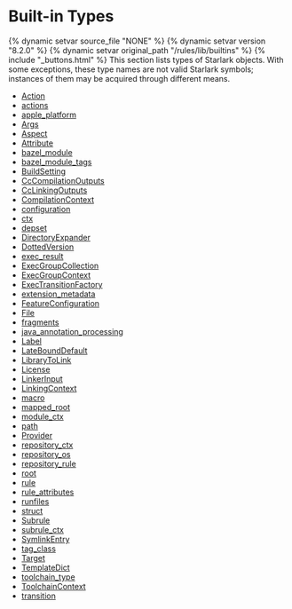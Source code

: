 <html devsite>
<head>
  <meta name="project_path" value="/_project.yaml">
  <meta name="book_path" value="/versions/8.2.0/_book.yaml">
</head>
<body>
<h1 class="page-title">Built-in Types</h1>

{% dynamic setvar source_file "NONE" %}
{% dynamic setvar version "8.2.0" %}
{% dynamic setvar original_path "/rules/lib/builtins" %}
{% include "_buttons.html" %}
This section lists types of Starlark objects. With some exceptions, these type names are not valid Starlark symbols; instances of them may be acquired through different means.

<ul>

<li><a href="/versions/8.2.0/rules/lib/builtins/Action">Action</a></li>

<li><a href="/versions/8.2.0/rules/lib/builtins/actions">actions</a></li>

<li><a href="/versions/8.2.0/rules/lib/builtins/apple_platform">apple_platform</a></li>

<li><a href="/versions/8.2.0/rules/lib/builtins/Args">Args</a></li>

<li><a href="/versions/8.2.0/rules/lib/builtins/Aspect">Aspect</a></li>

<li><a href="/versions/8.2.0/rules/lib/builtins/Attribute">Attribute</a></li>

<li><a href="/versions/8.2.0/rules/lib/builtins/bazel_module">bazel_module</a></li>

<li><a href="/versions/8.2.0/rules/lib/builtins/bazel_module_tags">bazel_module_tags</a></li>

<li><a href="/versions/8.2.0/rules/lib/builtins/BuildSetting">BuildSetting</a></li>

<li><a href="/versions/8.2.0/rules/lib/builtins/CcCompilationOutputs">CcCompilationOutputs</a></li>

<li><a href="/versions/8.2.0/rules/lib/builtins/CcLinkingOutputs">CcLinkingOutputs</a></li>

<li><a href="/versions/8.2.0/rules/lib/builtins/CompilationContext">CompilationContext</a></li>

<li><a href="/versions/8.2.0/rules/lib/builtins/configuration">configuration</a></li>

<li><a href="/versions/8.2.0/rules/lib/builtins/ctx">ctx</a></li>

<li><a href="/versions/8.2.0/rules/lib/builtins/depset">depset</a></li>

<li><a href="/versions/8.2.0/rules/lib/builtins/DirectoryExpander">DirectoryExpander</a></li>

<li><a href="/versions/8.2.0/rules/lib/builtins/DottedVersion">DottedVersion</a></li>

<li><a href="/versions/8.2.0/rules/lib/builtins/exec_result">exec_result</a></li>

<li><a href="/versions/8.2.0/rules/lib/builtins/ExecGroupCollection">ExecGroupCollection</a></li>

<li><a href="/versions/8.2.0/rules/lib/builtins/ExecGroupContext">ExecGroupContext</a></li>

<li><a href="/versions/8.2.0/rules/lib/builtins/ExecTransitionFactory">ExecTransitionFactory</a></li>

<li><a href="/versions/8.2.0/rules/lib/builtins/extension_metadata">extension_metadata</a></li>

<li><a href="/versions/8.2.0/rules/lib/builtins/FeatureConfiguration">FeatureConfiguration</a></li>

<li><a href="/versions/8.2.0/rules/lib/builtins/File">File</a></li>

<li><a href="/versions/8.2.0/rules/lib/builtins/fragments">fragments</a></li>

<li><a href="/versions/8.2.0/rules/lib/builtins/java_annotation_processing">java_annotation_processing</a></li>

<li><a href="/versions/8.2.0/rules/lib/builtins/Label">Label</a></li>

<li><a href="/versions/8.2.0/rules/lib/builtins/LateBoundDefault">LateBoundDefault</a></li>

<li><a href="/versions/8.2.0/rules/lib/builtins/LibraryToLink">LibraryToLink</a></li>

<li><a href="/versions/8.2.0/rules/lib/builtins/License">License</a></li>

<li><a href="/versions/8.2.0/rules/lib/builtins/LinkerInput">LinkerInput</a></li>

<li><a href="/versions/8.2.0/rules/lib/builtins/LinkingContext">LinkingContext</a></li>

<li><a href="/versions/8.2.0/rules/lib/builtins/macro">macro</a></li>

<li><a href="/versions/8.2.0/rules/lib/builtins/mapped_root">mapped_root</a></li>

<li><a href="/versions/8.2.0/rules/lib/builtins/module_ctx">module_ctx</a></li>

<li><a href="/versions/8.2.0/rules/lib/builtins/path">path</a></li>

<li><a href="/versions/8.2.0/rules/lib/builtins/Provider">Provider</a></li>

<li><a href="/versions/8.2.0/rules/lib/builtins/repository_ctx">repository_ctx</a></li>

<li><a href="/versions/8.2.0/rules/lib/builtins/repository_os">repository_os</a></li>

<li><a href="/versions/8.2.0/rules/lib/builtins/repository_rule">repository_rule</a></li>

<li><a href="/versions/8.2.0/rules/lib/builtins/root">root</a></li>

<li><a href="/versions/8.2.0/rules/lib/builtins/rule">rule</a></li>

<li><a href="/versions/8.2.0/rules/lib/builtins/rule_attributes">rule_attributes</a></li>

<li><a href="/versions/8.2.0/rules/lib/builtins/runfiles">runfiles</a></li>

<li><a href="/versions/8.2.0/rules/lib/builtins/struct">struct</a></li>

<li><a href="/versions/8.2.0/rules/lib/builtins/Subrule">Subrule</a></li>

<li><a href="/versions/8.2.0/rules/lib/builtins/subrule_ctx">subrule_ctx</a></li>

<li><a href="/versions/8.2.0/rules/lib/builtins/SymlinkEntry">SymlinkEntry</a></li>

<li><a href="/versions/8.2.0/rules/lib/builtins/tag_class">tag_class</a></li>

<li><a href="/versions/8.2.0/rules/lib/builtins/Target">Target</a></li>

<li><a href="/versions/8.2.0/rules/lib/builtins/TemplateDict">TemplateDict</a></li>

<li><a href="/versions/8.2.0/rules/lib/builtins/toolchain_type">toolchain_type</a></li>

<li><a href="/versions/8.2.0/rules/lib/builtins/ToolchainContext">ToolchainContext</a></li>

<li><a href="/versions/8.2.0/rules/lib/builtins/transition">transition</a></li>
</ul>
</body>
</html>
